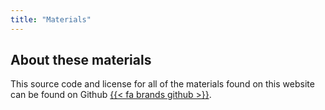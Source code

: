 ```yaml
---
title: "Materials"
---
```


  
## About these materials

This source code and license for all of the materials found on this website can be found on Github [{{< fa brands github >}}](https://github.com/Lulliter/R4biostats).